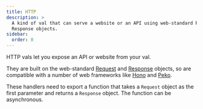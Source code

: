 ```yaml
---
title: HTTP
description: >
  A kind of val that can serve a website or an API using web-standard Request &
  Response objects.
sidebar:
  order: 0
---
```



HTTP vals let you expose an API or website from your val.

They are built on the web-standard
[Request](https://developer.mozilla.org/en-US/docs/Web/API/Request) and
[Response](https://developer.mozilla.org/en-US/docs/Web/API/Response) objects,
so are compatible with a number of web frameworks like
[Hono](https://hono.dev/) and [Peko](https://github.com/sejori/peko).

These handlers need to export a function that takes a `Request` object
as the first parameter and returns a `Response` object. The function
can be asynchronous.

<Val url="https://www.val.town/embed/maxm/exampleHTTP" height="180px" />

<LinkCard title="Basic examples" href="/types/http/basic-examples" />

<LinkCard title="Routing" href="/types/http/routing" />

<LinkCard title="Rendering HTML & JSX" href="/types/http/jsx" />

<LinkCard title="Early-returning responses" href="/types/http/early-return" />

